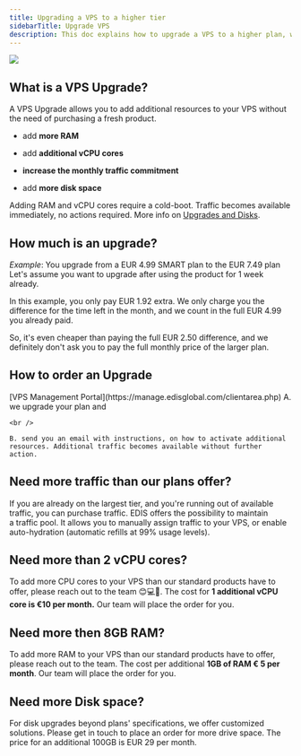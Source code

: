 ```yaml
---
title: Upgrading a VPS to a higher tier
sidebarTitle: Upgrade VPS
description: This doc explains how to upgrade a VPS to a higher plan, which can include more RAM, additional vCPU cores, more disk space, and increased monthly traffic commitment.
---
```



![](/assets/vps-upgrade-order.webp)

## What is a VPS Upgrade?

A VPS Upgrade allows you to add additional resources to your VPS without the need of purchasing a fresh product.

* add **more RAM**

* add **additional vCPU cores**

* **increase the monthly traffic commitment**

* add **more disk space**

Adding RAM and vCPU cores require a cold-boot.
Traffic becomes available immediately, no actions required.
More info on <a href="https://docs.edisglobal.com/will-i-lose-data-when-i-upgrade" target="_blank">Upgrades and Disks</a>.

## How much is an upgrade?

*Example*: You upgrade from a EUR 4.99 SMART plan to the EUR 7.49 plan
Let's assume you want to upgrade after using the product for 1 week already.

In this example, you only pay EUR 1.92 extra. We only charge you the difference for the time left in the month, and we count in the full EUR 4.99 you already paid.

So, it's even cheaper than paying the full EUR 2.50 difference, and we definitely don't ask you to pay the full monthly price of the larger plan.

## How to order an Upgrade

<Steps>
  <Step title="Log in to your">
    [VPS Management Portal](https://manage.edisglobal.com/clientarea.php)
  </Step>

  <Step title="Locate your VPS in the Services tab" />

  <Step title="Click the &#x22;Upgrade&#x22; button, then select product, confirm and make payment" />

  <Step title="Once the payment has gone through,">
    A. we upgrade your plan and

    <br />
    
    B. send you an email with instructions, on how to activate additional
    resources. Additional traffic becomes available without further action.
  </Step>
</Steps>



## Need more traffic than our plans offer?

If you are already on the largest tier, and you're running out of available traffic, you can purchase traffic. EDIS offers the possibility to maintain a traffic pool. It allows you to manually assign traffic to your VPS, or enable auto-hydration (automatic refills at 99% usage levels).

<CtaButton label="EDIS traffic pool" link="../traffic-bandwidth/traffic-pool-global-and-premium-traffic-zone" />

##

## Need more than 2 vCPU cores?

To add more CPU cores to your VPS than our standard products have to offer, please reach out to the team 😊💻🚀. The cost for **1 additional vCPU core is €10 per month.** Our team will place the order for you.

## Need more then 8GB RAM?

To add more RAM to your VPS than our standard products have to offer, please reach out to the team. The cost per additional **1GB of RAM € 5 per month**. Our team will place the order for you.

## Need more Disk space?

For disk upgrades beyond plans' specifications, we offer customized solutions. Please get in touch to place an order for more drive space. The price for an additional 100GB is EUR 29 per month.